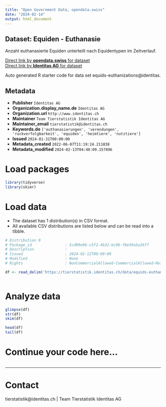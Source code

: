 ```yaml
---
title: "Open Government Data, opendata.swiss"
date: "2024-02-14"
output: html_document
---
```


## Dataset: Equiden - Euthanasie

Anzahl euthanasierte Equiden unterteilt nach Equidentypen im Zeitverlauf. 

[Direct link by **opendata.swiss** for dataset](https://opendata.swiss/de/dataset/equiden-euthanasie)<br>
[Direct link by **Identitas AG** for dataset](https://tierstatistik.identitas.ch/)

Auto generated R starter code for data set equids-euthanizations@identitas.

## Metadata

- **Publisher** `Identitas AG`
- **Organization.display_name.de** `Identitas AG`
- **Organization.url** `http://www.identitas.ch`
- **Maintainer** `Team Tierstatistik Identitas AG`
- **Maintainer_email** `tierstatistik@identitas.ch`
- **Keywords.de** `['euthanasierungen', 'verendungen', 'ruckverfolgbarkeit', 'equiden', 'heimtiere', 'nutztiere']`
- **Issued** `2024-01-31T00:00:00`
- **Metadata_created** `2022-06-07T11:19:24.211038`
- **Metadata_modified** `2024-02-13T04:40:09.157896`


# Load packages

```r

library(tidyverse)
library(skimr)

```

# Load data

-   The dataset has 1 distribution(s) in CSV format.
-   All available CSV distributions are listed below and can be read into a tibble.

```r

# Distribution 0
# Package_id               : 5cd99e96-c5f2-4b32-bc96-f8e59a5a26f7
# Description              : 
# Issued                   : 2024-02-12T00:00:00
# Modified                 : None
# Rights                   : NonCommercialAllowed-CommercialAllowed-ReferenceRequired

df <- read_delim('https://tierstatistik.identitas.ch/data/equids-euthanizations.csv')



```

# Analyze data

```r

glimpse(df)
str(df)
skim(df)

head(df)
tail(df)

```

# Continue your code here...

```r

```

------------------------------------------------------------------------

# Contact

tierstatistik@identitas.ch | Team Tierstatistik Identitas AG
